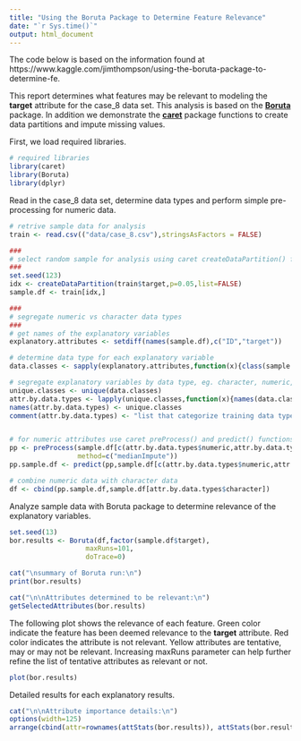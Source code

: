 ```yaml
---
title: "Using the Boruta Package to Determine Feature Relevance"
date: "`r Sys.time()`"
output: html_document
---
```


The code below is based on the information found at https://www.kaggle.com/jimthompson/using-the-boruta-package-to-determine-fe.  

This report determines what features may be relevant to modeling the **target** attribute for the case_8 data set. This analysis is based on the [**Boruta**](https://cran.r-project.org/web/packages/Boruta/index.html) package. In addition we demonstrate the [**caret**](https://cran.r-project.org/web/packages/caret/index.html) package functions to create data partitions and impute missing values.

First, we load required libraries.
```r
# required libraries
library(caret)
library(Boruta)
library(dplyr)
```

Read in the case_8 data set, determine data types and perform simple pre-processing for numeric data.  
```r
# retrive sample data for analysis
train <- read.csv(("data/case_8.csv"),stringsAsFactors = FALSE)

###
# select random sample for analysis using caret createDataPartition() function
###
set.seed(123)
idx <- createDataPartition(train$target,p=0.05,list=FALSE)
sample.df <- train[idx,]

###
# segregate numeric vs character data types
###
# get names of the explanatory variables
explanatory.attributes <- setdiff(names(sample.df),c("ID","target"))

# determine data type for each explanatory variable
data.classes <- sapply(explanatory.attributes,function(x){class(sample.df[,x])})

# segregate explanatory variables by data type, eg. character, numeric, integer
unique.classes <- unique(data.classes)
attr.by.data.types <- lapply(unique.classes,function(x){names(data.classes[data.classes==x])})
names(attr.by.data.types) <- unique.classes
comment(attr.by.data.types) <- "list that categorize training data types"


# for numeric attributes use caret preProcess() and predict() functions to impute missing values
pp <- preProcess(sample.df[c(attr.by.data.types$numeric,attr.by.data.types$integer)],
                 method=c("medianImpute"))
pp.sample.df <- predict(pp,sample.df[c(attr.by.data.types$numeric,attr.by.data.types$integer)])

# combine numeric data with character data
df <- cbind(pp.sample.df,sample.df[attr.by.data.types$character])

```

Analyze sample data with Boruta package to determine relevance of the explanatory variables.  
```r
set.seed(13)
bor.results <- Boruta(df,factor(sample.df$target),
                   maxRuns=101,
                   doTrace=0)
```


```r
cat("\nsummary of Boruta run:\n")
print(bor.results)

cat("\n\nAttributes determined to be relevant:\n")
getSelectedAttributes(bor.results)
```

The following plot shows the relevance of each feature. Green color indicate the feature has been deemed relevance to the **target** attribute. Red color indicates the attribute is not relevant. Yellow attributes are tentative, may or may not be relevant. Increasing maxRuns parameter can help further refine the list of tentative attributes as relevant or not.  
```r
plot(bor.results)
```

Detailed results for each explanatory results.  
```r
cat("\n\nAttribute importance details:\n")
options(width=125)
arrange(cbind(attr=rownames(attStats(bor.results)), attStats(bor.results)),desc(medianImp))
```

